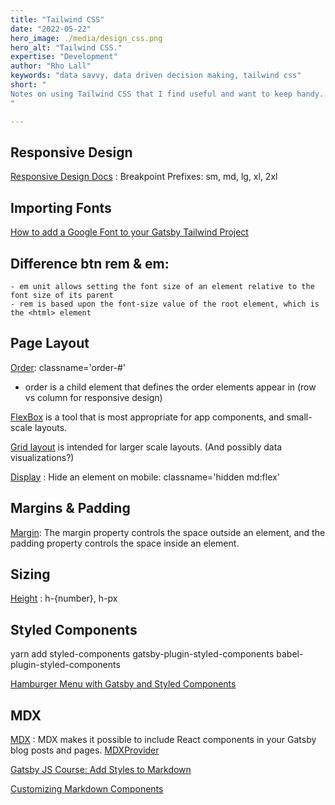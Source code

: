 ```yaml
---
title: "Tailwind CSS"
date: "2022-05-22"
hero_image: ./media/design_css.png
hero_alt: "Tailwind CSS."
expertise: "Development"
author: "Rho Lall"
keywords: "data savvy, data driven decision making, tailwind css"
short: "
Notes on using Tailwind CSS that I find useful and want to keep handy. 
"

---
```


## Responsive Design
[Responsive Design Docs](https://tailwindcss.com/docs/responsive-design)
: Breakpoint Prefixes: sm, md, lg, xl, 2xl

## Importing Fonts
[How to add a Google Font to your Gatsby Tailwind Project](https://www.itzami.com/blog/how-to-add-a-google-font-to-your-gatsby-tailwind-project)

## Difference btn rem & em:
    - em unit allows setting the font size of an element relative to the font size of its parent
    - rem is based upon the font-size value of the root element, which is the <html> element

## Page Layout

[Order](https://tailwindcss.com/docs/order): classname='order-#'
- order is a child element that defines the order elements appear in (row vs column for responsive design)

[FlexBox](https://css-tricks.com/snippets/css/a-guide-to-flexbox/)
 is a tool that is most appropriate for app components, and small-scale layouts.

[Grid layout](https://css-tricks.com/snippets/css/complete-guide-grid/)
 is intended for larger scale layouts. (And possibly data visualizations?)



[Display](https://tailwindcss.com/docs/display)
: Hide an element on mobile: classname='hidden md:flex'

## Margins & Padding

[Margin](https://tailwindcss.com/docs/margin): The margin property controls the space outside an element, and the padding property controls the space inside an element.

## Sizing
[Height](https://tailwindcss.com/docs/height) : h-{number}, h-px

## Styled Components

yarn add styled-components gatsby-plugin-styled-components babel-plugin-styled-components

[Hamburger Menu with Gatsby and Styled Components](https://www.youtube.com/watch?v=6cb56Luubd4)

## MDX
[MDX](https://www.gatsbyjs.com/docs/glossary/mdx/)
: MDX makes it possible to include React components in your Gatsby blog posts and pages.
[MDXProvider](https://www.gatsbyjs.com/docs/how-to/routing/customizing-components/)

[Gatsby JS Course: Add Styles to Markdown](https://www.youtube.com/watch?v=zOYshXpGdv4)

[Customizing Markdown Components](https://www.gatsbyjs.com/docs/how-to/routing/customizing-components/)


